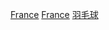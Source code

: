 {{Commonscat|Badminton in France}}

[[Category:各國羽毛球|France]]
[[Category:歐洲羽毛球|France]]
[[Category:依體育運動劃分的法國體育‎|羽毛球]]